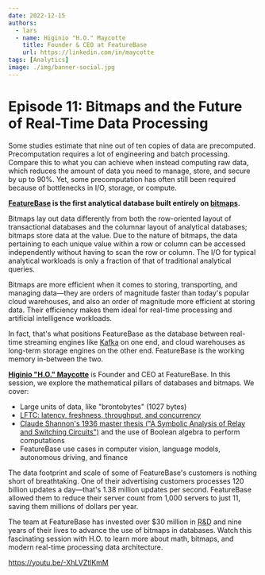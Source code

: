 ```yaml
---
date: 2022-12-15
authors:
  - lars
  - name: Higinio "H.O." Maycotte
    title: Founder & CEO at FeatureBase
    url: https://linkedin.com/in/maycotte
tags: [Analytics]
image: ./img/banner-social.jpg
---
```


# Episode 11: Bitmaps and the Future of Real-Time Data Processing

Some studies estimate that nine out of ten copies of data are precomputed. Precomputation requires a lot of engineering and batch processing. Compare this to what you can achieve when instead computing raw data, which reduces the amount of data you need to manage, store, and secure by up to 90%. Yet, some precomputation has often still been required because of bottlenecks in I/O, storage, or compute.

**[FeatureBase](https://featurebase.com) is the first analytical database built entirely on [bitmaps](https://featurebase.com/blog/bitmaps-making-real-time-analytics-real).**

Bitmaps lay out data differently from both the row-oriented layout of transactional databases and the columnar layout of analytical databases; bitmaps store data at the value. Due to the nature of bitmaps, the data pertaining to each unique value within a row or column can be accessed independently without having to scan the row or column. The I/O for typical analytical workloads is only a fraction of that of traditional analytical queries.

Bitmaps are more efficient when it comes to storing, transporting, and managing data—they are orders of magnitude faster than today's popular cloud warehouses, and also an order of magnitude more efficient at storing data. Their efficiency makes them ideal for real-time processing and artificial intelligence workloads.

In fact, that's what positions FeatureBase as the database between real-time streaming engines like [Kafka](https://kafka.apache.org) on one end, and cloud warehouses as long-term storage engines on the other end. FeatureBase is the working memory in-between the two.

[**Higinio "H.O." Maycotte**](https://linkedin.com/in/maycotte) is Founder and CEO at FeatureBase. In this session, we explore the mathematical pillars of databases and bitmaps. We cover:

- Large units of data, like "brontobytes" (1027 bytes)
- [LFTC: latency, freshness, throughput, and concurrency](https://featurebase.com/blog/featurebase-technical-white-paper)
- [Claude Shannon's 1936 master thesis ("A Symbolic Analysis of Relay and Switching Circuits")](https://en.wikipedia.org/wiki/A_Symbolic_Analysis_of_Relay_and_Switching_Circuits) and the use of Boolean algebra to perform computations
- FeatureBase use cases in computer vision, language models, autonomous driving, and finance

The data footprint and scale of some of FeatureBase's customers is nothing short of breathtaking. One of their advertising customers processes 120 billion updates a day—that's 1.38 million updates per second. FeatureBase allowed them to reduce their server count from 1,000 servers to just 11, saving them millions of dollars per year.

The team at FeatureBase has invested over $30 million in <abbr title="research and development">R&D</abbr> and nine years of their lives to advance the use of bitmaps in databases. Watch this fascinating session with H.O. to learn more about math, bitmaps, and modern real-time processing data architecture.

https://youtu.be/-XhLVZtlKmM
